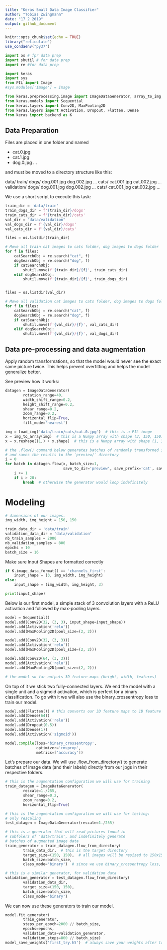 ```yaml
---
title: "Keras Small Data Image Classifier"
author: "Tobias Zwingmann"
date: "17 2 2019"
output: github_document
---
```


```r
knitr::opts_chunk$set(echo = TRUE)
library("reticulate")
use_condaenv("py37")

```

```python
import os # fpr data prep
import shutil # for data prep
import re #for data prep

import keras
import sys
from PIL import Image
#sys.modules['Image'] = Image

from keras.preprocessing.image import ImageDataGenerator, array_to_img, img_to_array, load_img
from keras.models import Sequential
from keras.layers import Conv2D, MaxPooling2D
from keras.layers import Activation, Dropout, Flatten, Dense
from keras import backend as K

```

## Data Preparation

Files are placed in one folder and named 

- cat.0.jpg
- cat.1.jpg
- dog.0.jpg
...

and must be moved to a directory structure like this:

data/
    train/
        dogs/
            dog.001.jpg
            dog.002.jpg
            ...
        cats/
            cat.001.jpg
            cat.002.jpg
            ...
    validation/
        dogs/
            dog.001.jpg
            dog.002.jpg
            ...
        cats/
            cat.001.jpg
            cat.002.jpg
            ...

We use a short script to execute this task:  
  
```python
train_dir = 'data/train'
train_dogs_dir = f'{train_dir}/dogs'
train_cats_dir = f'{train_dir}/cats'
val_dir = "data/validation"
val_dogs_dir = f'{val_dir}/dogs'
val_cats_dir = f'{val_dir}/cats'

files = os.listdir(train_dir)

# Move all train cat images to cats folder, dog images to dogs folder
for f in files:
    catSearchObj = re.search("cat", f)
    dogSearchObj = re.search("dog", f)
    if catSearchObj:
        shutil.move(f'{train_dir}/{f}', train_cats_dir)
    elif dogSearchObj:
        shutil.move(f'{train_dir}/{f}', train_dogs_dir)


files = os.listdir(val_dir)

# Move all validation cat images to cats folder, dog images to dogs folder
for f in files:
    catSearchObj = re.search("cat", f)
    dogSearchObj = re.search("dog", f)
    if catSearchObj:
        shutil.move(f'{val_dir}/{f}', val_cats_dir)
    elif dogSearchObj:
        shutil.move(f'{val_dir}/{f}', val_dogs_dir)

```

## Data pre-processing and data augmentation

Apply random transformations, so that the model would never see the exact same picture twice. This helps prevent overfitting and helps the model generalize better.

See preview how it works:
```python

datagen = ImageDataGenerator(
        rotation_range=40,
        width_shift_range=0.2,
        height_shift_range=0.2,
        shear_range=0.2,
        zoom_range=0.2,
        horizontal_flip=True,
        fill_mode='nearest')

img = load_img('data/train/cats/cat.0.jpg')  # this is a PIL image
x = img_to_array(img)  # this is a Numpy array with shape (3, 150, 150)
x = x.reshape((1,) + x.shape)  # this is a Numpy array with shape (1, 3, 150, 150)

# the .flow() command below generates batches of randomly transformed images
# and saves the results to the `preview/` directory
i = 0
for batch in datagen.flow(x, batch_size=1,
                          save_to_dir='preview', save_prefix='cat', save_format='jpeg'):
    i += 1
    if i > 20:
        break  # otherwise the generator would loop indefinitely
```

# Modeling

```python
# dimensions of our images.
img_width, img_height = 150, 150
```

```python
train_data_dir = 'data/train'
validation_data_dir = 'data/validation'
nb_train_samples = 2000
nb_validation_samples = 800
epochs = 10
batch_size = 16
```

Make sure Input Shapes are formatted correctly
```python
if K.image_data_format() == 'channels_first':
    input_shape = (3, img_width, img_height)
else:
    input_shape = (img_width, img_height, 3)
```

```python
print(input_shape)
```


Below is our first model, a simple stack of 3 convolution layers with a ReLU activation and followed by max-pooling layers. 
```python
model = Sequential()
model.add(Conv2D(32, (3, 3), input_shape=input_shape))
model.add(Activation('relu'))
model.add(MaxPooling2D(pool_size=(2, 2)))

model.add(Conv2D(32, (3, 3)))
model.add(Activation('relu'))
model.add(MaxPooling2D(pool_size=(2, 2)))

model.add(Conv2D(64, (3, 3)))
model.add(Activation('relu'))
model.add(MaxPooling2D(pool_size=(2, 2)))

# the model so far outputs 3D feature maps (height, width, features)

```

On top of it we stick two fully-connected layers. We end the model with a single unit and a sigmoid activation, which is perfect for a binary classification. To go with it we will also use the binary_crossentropy loss to train our model.

```python
model.add(Flatten()) # this converts our 3D feature maps to 1D feature vectors
model.add(Dense(64))
model.add(Activation('relu'))
model.add(Dropout(0.5))
model.add(Dense(1))
model.add(Activation('sigmoid'))

model.compile(loss='binary_crossentropy',
              optimizer='rmsprop',
              metrics=['accuracy'])

```

Let's prepare our data. We will use .flow_from_directory() to generate batches of image data (and their labels) directly from our jpgs in their respective folders.

```python

# this is the augmentation configuration we will use for training
train_datagen = ImageDataGenerator(
        rescale=1./255,
        shear_range=0.2,
        zoom_range=0.2,
        horizontal_flip=True)

# this is the augmentation configuration we will use for testing:
# only rescaling
test_datagen = ImageDataGenerator(rescale=1./255)

# this is a generator that will read pictures found in
# subfolers of 'data/train', and indefinitely generate
# batches of augmented image data
train_generator = train_datagen.flow_from_directory(
        train_data_dir,  # this is the target directory
        target_size=(150, 150),  # all images will be resized to 150x150
        batch_size=batch_size,
        class_mode='binary')  # since we use binary_crossentropy loss, we need binary labels

# this is a similar generator, for validation data
validation_generator = test_datagen.flow_from_directory(
        validation_data_dir,
        target_size=(150, 150),
        batch_size=batch_size,
        class_mode='binary')
```

We can now use these generators to train our model. 
```python
model.fit_generator(
        train_generator,
        steps_per_epoch=2000 // batch_size,
        epochs=epochs,
        validation_data=validation_generator,
        validation_steps=800 // batch_size)
model_save_weights('first_try.h5')  # always save your weights after training or during training

```

